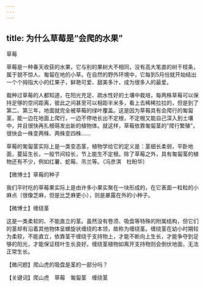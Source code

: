 ```yaml
---
---
---
```

title: 为什么草莓是“会爬的水果”
---




草莓



草莓是一种春天收获的水果，它与别的果树大不相同，没有高大笔直的树干枝条，属于貌不惊人、匍匐在地的小草。在自然的野外环境中，它每到5月份就开始结出一个个拇指大小的红果子，鲜艳可爱、甜美多汁，成为很多人的最爱。

栽种过草莓的人都知道，在阳光充足、疏水性好的土壤中栽培，每两株草莓可以保持足够的空间距离，彼此之间甚至可以相距半米多，看上去稀稀拉拉的，但是到了第二、第三年，地面就完全被草莓的绿叶覆盖。这是因为草莓具有会爬行的匍匐茎，能一边在地面上爬行，一边不停地长出不定根，不定根又能自己深入到土壤中，并且很快再扎根萌发出新的植物体。就这样，草莓依靠匍匐茎的“爬行繁殖”，很快会一株变两株、两株变四株……

草莓的匍匐茎实际上是一类变态茎，植物学给它的定义是：茎细长柔弱，平卧地面，蔓延生长，一般节间较长，节上能生不定根。除了草莓之外，具有匍匐茎的植物还有不少，例如红薯、蛇莓、吊兰等。（冯彦淇　杜盼华）





【微博士】草莓的种子



我们平时吃的草莓果实际上是由许多小果实聚在一块形成的，在它表面一粒粒的小麻点（很像芝麻，但是比芝麻更小），则是暴露在外的小种子。

【微博士】缠绕茎



这是一类柔软的、不能直立的茎。虽然没有卷须、吸盘等特殊的附属结构，但它们的茎却有沿着其他物体呈螺旋状缠绕的本领，故称为缠绕茎。缠绕茎在幼小时期较为柔软，不能直立，依靠茎干缠绕于支持物上，才能不断向上生长，才能争夺到足够的阳光，才能保证枝叶生长良好。缠绕茎植物如离开支持物则会倒伏地面，无法正常生长。

【微问题】爬山虎的吸盘是茎的一部分吗？

【关键词】爬山虎　草莓　匍匐茎　缠绕茎